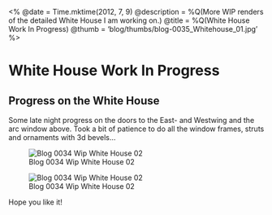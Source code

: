 <%
  @date = Time.mktime(2012, 7, 9)
  @description = %Q(More WIP renders of the detailed White House I am working on.)
  @title = %Q(White House Work In Progress)
  @thumb = 'blog/thumbs/blog-0035_Whitehouse_01.jpg'
%>

White House Work In Progress
============================

Progress on the White House
---------------------------

Some late night progress on the doors to the East- and Westwing and the arc window above. 
Took a bit of patience to do all the window frames, struts and ornaments with 3d bevels...

![Blog 0034 Wip White House 02](/images/blog/blog-0035_Whitehouse_01.jpg)

![Blog 0034 Wip White House 02](/images/blog/blog-0035_Whitehouse_02.jpg)

Hope you like it!


